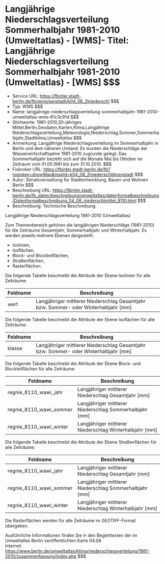 # Langjährige Niederschlagsverteilung Sommerhalbjahr 1981-2010 (Umweltatlas) - [WMS]- Titel: Langjährige Niederschlagsverteilung Sommerhalbjahr 1981-2010 (Umweltatlas) - [WMS] $$$
- Service URL: https://fbinter.stadt-berlin.de/fb/wms/senstadt/k04_08_2lniederschl $$$
- Typ: WMS $$$
- Name: langjahrige-niederschlagsverteilung-sommerhalbjahr-1981-2010-umweltatlas-wms-61c3c91d $$$
- Stichworte: 1981-2010,30-jähriges Mittel,Berlin,Geodaten,Karten,Klima,Langjährige Niederschlagsverteilung,Meteorologie,Niederschlag,Sommer,Sommerhalbjahr,Stadtklima,Umweltatlas $$$
- Anmerkung: Langjährige Niederschlagsverteilung im Sommerhalbjahr in Berlin und dem näheren Umland. Es wurden die Niederschläge der Wasserwirtschaftsjahre 1981-2010 zugrunde gelegt. Das Sommerhalbjahr bezieht sich auf die Monate Mai bis Oktober im Zeitraum vom 01.05.1981 bis zum 31.10.2010. $$$
- Fisbroker URL: https://fbinter.stadt-berlin.de/fb?loginkey=showMap&mapId=k04_08_2lniederschl@senstadt $$$
- Autor: Senatsverwaltung für Stadtentwicklung, Bauen und Wohnen Berlin $$$
- Beschreibung URL: https://fbinter.stadt-berlin.de/fb_daten/beschreibung/umweltatlas/datenformatbeschreibung/Datenformatbeschreibung_04_08_niederschlmittel_8110.html $$$
- Beschreibung: Technische Beschreibung 

Langjährige Niederschlagsverteilung 1981-2010 (Umweltatlas)

Zum Themenbereich gehören die langjährigen Niederschläge (1981-2010) für die Zeiträume Gesamtjahr, Sommerhalbjahr und Winterhalbjahr. Es werden jeweils mehrere Ebenen dargestellt:

* Isolinien,
* Isoflächen,
* Block- und Blockteilflächen,
* Straßenflächen,
* Rasterflächen.

Die folgende Tabelle beschreibt die Attribute der Ebene Isolinien für alle Zeiträume:

| **Feldname** | **Beschreibung**                                                                       |
| ------------ | -------------------------------------------------------------------------------------- |
| wert         | Langjähriger mittlerer Niederschlag Gesamtjahr bzw. Sommer- oder Winterhalbjahr \[mm\] |

Die folgende Tabelle beschreibt die Attribute der Ebene Isoflächen für alle Zeiträume:

| **Feldname** | **Beschreibung**                                                                       |
| ------------ | -------------------------------------------------------------------------------------- |
| klasse       | Langjähriger mittlerer Niederschlag Gesamtjahr bzw. Sommer- oder Winterhalbjahr \[mm\] |

Die folgende Tabelle beschreibt die Attribute der Ebene Block- und Blockteilflächen für alle Zeiträume:

| **Feldname**               | **Beschreibung**                                          |
| -------------------------- | --------------------------------------------------------- |
| regnie\_8110\_wawi\_jahr   | Langjähriger mittlerer Niederschlag Gesamtjahr \[mm\]     |
| regnie\_8110\_wawi\_sommer | Langjähriger mittlerer Niederschlag Sommerhalbjahr \[mm\] |
| regnie\_8110\_wawi\_winter | Langjähriger mittlerer Niederschlag Winterhalbjahr \[mm\] |

Die folgende Tabelle beschreibt die Attribute der Ebene Straßenflächen für alle Zeiträume:

| **Feldname**               | **Beschreibung**                                          |
| -------------------------- | --------------------------------------------------------- |
| regnie\_8110\_wawi\_jahr   | Langjähriger mittlerer Niederschlag Gesamtjahr \[mm\]     |
| regnie\_8110\_wawi\_sommer | Langjähriger mittlerer Niederschlag Sommerhalbjahr \[mm\] |
| regnie\_8110\_wawi\_winter | Langjähriger mittlerer Niederschlag Winterhalbjahr \[mm\] |

Die Rasterflächen werden für alle Zeiträume im GEOTIFF-Format übergeben.

Ausführliche Informationen finden Sie in den Begleittexten der im Umweltatlas Berlin veröffentlichten Karte 04.08.  
Internet: https://www.berlin.de/umweltatlas/klima/niederschlagsverteilung/1981-2010/zusammenfassung/index.php $$$
